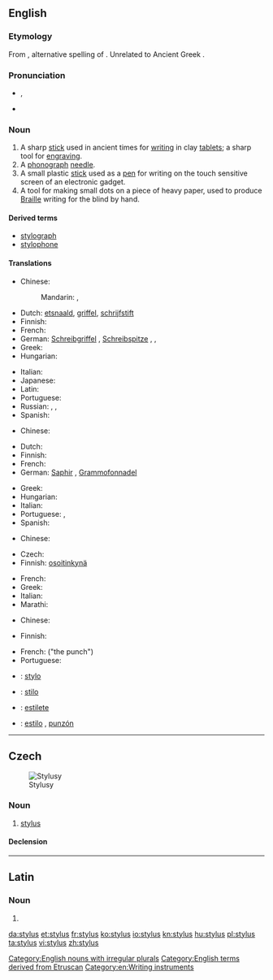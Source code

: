 ==English==
{{wikipedia}}

===Etymology===
From {{etyl|la|en}} {{term|stylus|lang=la}}, alternative spelling of {{term|stilus|lang=la}}.  Unrelated to Ancient Greek {{term|στῦλος||pillar|tr=stulos|lang=grc|sc=polytonic}}.

===Pronunciation===
* {{a|UK|US}} {{IPA|/ˈstaɪl.əs/}}, {{X-SAMPA|/"staIk.@s/}}
* {{rhymes|aɪləs}}

===Noun===
{{en-noun|pl=styli|pl2=styluses}}

# A sharp [[stick]] used in ancient times for [[writing]] in clay [[tablet]]s; a sharp tool for [[engraving]].
# A [[phonograph]] [[needle]].
# A small plastic [[stick]] used as a [[pen]] for writing on the touch sensitive screen of an electronic gadget.
# A tool for making small dots on a piece of heavy paper, used to produce [[Braille]] writing for the blind by hand.

====Derived terms====
* [[stylograph]]
* [[stylophone]]

====Translations====
{{trans-top|tool for writing on clay tablets}}
* Chinese:
*: Mandarin: {{t|cmn|唱針|sc=Hani}}, {{t|cmn|唱针|tr=chàngzhēn|sc=Hani}}
* Dutch: [[etsnaald]], [[griffel]], [[schrijfstift]]
* Finnish: {{t-|fi|stilus}}
* French: {{t|fr|stylet|m}}
* German: [[Schreibgriffel]] {{m}}, [[Schreibspitze]] {{f}}, {{t|de|Eingabestift|m}}, {{t|de|Stylus|m}}
* Greek: {{t+|el|γραφίδα|f|tr=γrafída}}
* Hungarian: {{t-|hu|íróvessző}}
{{trans-mid}}
* Italian: {{t-|it|stilo|m}}
* Japanese: {{t|ja|スタイラス|tr=sutairasu|sc=Jpan}}
* Latin: {{t-|la|stilus|m}}
* Portuguese: {{t+|pt|estilo|f}}
* Russian: {{t|ru|стилос|m|tr=stílos|sc=Cyrl}}, {{t|ru|стило|n|tr=stiló|sc=Cyrl}}, {{t|ru|стилус|m|tr=stílus|sc=Cyrl}}
* Spanish: {{t+|es|estilo|m}}
{{trans-bottom}}

{{trans-top|phonograph needle}}
* Chinese:
*: {{trreq|cmn}}
* Dutch: {{t+|nl|naald}}
* Finnish: {{t+|fi|neula}}
* French: {{t+|fr|saphir|m}}
* German: [[Saphir]] {{m}}, [[Grammofonnadel]] {{f}}
{{trans-mid}}
* Greek: {{t+|el|βελόνα|f|tr=velóna}}
* Hungarian: {{t-|hu|gramofontű}}
* Italian: {{t-|it|puntina|f}}
* Portuguese: {{t+|pt|safira|f}}, {{t+|pt|agulha|f}}
* Spanish: {{t+|es|aguja|f}}
{{trans-bottom}}

{{trans-top|pen for writing on touch-sensitive screen}}
* Chinese:
*: {{trreq|cmn}}
* Czech: {{t-|cs|stylus|m}}
* Finnish: [[osoitinkynä]]
{{trans-mid}}
* French: {{t+|fr|stylet|m}}
* Greek: {{t-|el|στυλός|m|tr=stilós}}
* Italian: {{t-|it|stilo|m}}
* Marathi: {{t|mr|स्टायलस|n|tr=sṭāyalasa|sc=Deva}}
{{trans-bottom}}

{{trans-top|tool for writing Braille}}
* Chinese:
*: {{trreq|cmn}}
* Finnish: {{t-|fi|kirjoitusnaskali}}
{{trans-mid}}
* French: {{t+|fr|poinçon|m}} ("the punch")
* Portuguese: {{t+|pt|punção|m}}
{{trans-bottom}}

{{checktrans-top}}
* {{ttbc|fr}}: [[stylo]] {{m}}
* {{ttbc|ia}}: [[stilo]]
{{trans-mid}}
* {{ttbc|pt}}: [[estilete]] {{m}}
* {{ttbc|es}}: [[estilo]] {{m}}, [[punzón]] {{m}}
{{trans-bottom}}

[[Category:English nouns with irregular plurals]]
[[Category:English terms derived from Etruscan]]
[[Category:en:Writing instruments]]

----

==Czech==
[[File:Styluses.JPG|thumb|Stylusy]]

===Noun===
{{cs-noun|g=m}}

# [[#English|stylus]] {{gloss|small plastic stick used as a pen for writing on the touch sensitive screen of an electronic gadget}}

====Declension====
{{cs-decl-noun-auto|mi|styl|u|s}}

----

==Latin==

===Noun===
{{la-noun|stylus|styli|stylī|m|second}}

# {{alternative form of|stilus|lang=la}}

[[da:stylus]]
[[et:stylus]]
[[fr:stylus]]
[[ko:stylus]]
[[io:stylus]]
[[kn:stylus]]
[[hu:stylus]]
[[pl:stylus]]
[[ta:stylus]]
[[vi:stylus]]
[[zh:stylus]]